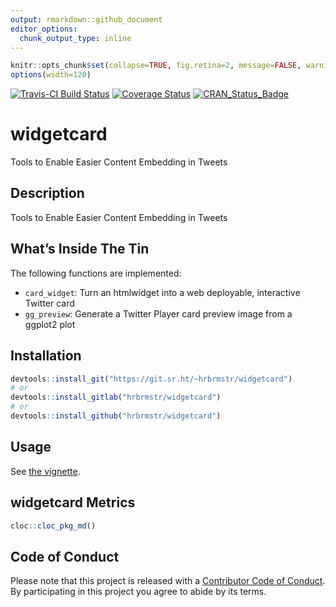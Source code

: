 ```yaml
---
output: rmarkdown::github_document
editor_options: 
  chunk_output_type: inline
---
```

```r
knitr::opts_chunk$set(collapse=TRUE, fig.retina=2, message=FALSE, warning=FALSE)
options(width=120)
```

[![Travis-CI Build Status](https://travis-ci.org/hrbrmstr/widgetcard.svg?branch=master)](https://travis-ci.org/hrbrmstr/widgetcard) 
[![Coverage Status](https://codecov.io/gh/hrbrmstr/widgetcard/branch/master/graph/badge.svg)](https://codecov.io/gh/hrbrmstr/widgetcard)
[![CRAN_Status_Badge](https://www.r-pkg.org/badges/version/widgetcard)](https://cran.r-project.org/package=widgetcard)

# widgetcard

Tools to Enable Easier Content Embedding in Tweets

## Description

Tools to Enable Easier Content Embedding in Tweets

## What's Inside The Tin

The following functions are implemented:

- `card_widget`:	Turn an htmlwidget into a web deployable, interactive Twitter card
- `gg_preview`:	Generate a Twitter Player card preview image from a ggplot2 plot

## Installation

```r
devtools::install_git("https://git.sr.ht/~hrbrmstr/widgetcard")
# or 
devtools::install_gitlab("hrbrmstr/widgetcard")
# or
devtools::install_github("hrbrmstr/widgetcard")
```

## Usage

See [the vignette](https://rud.is/dl/creating-interactive-player-cards.html).

## widgetcard Metrics

```r
cloc::cloc_pkg_md()
```

## Code of Conduct

Please note that this project is released with a [Contributor Code of Conduct](CONDUCT.md). 
By participating in this project you agree to abide by its terms.
